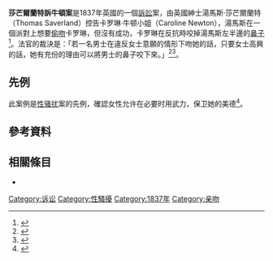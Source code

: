 '''莎芒爾蘭特訴牛頓案'''是1837年英國的一個[[訴訟|訴訟]]案，由英國紳士湯馬斯·莎芒爾蘭特（Thomas Saverland）控告卡罗琳·牛顿小姐（Caroline Newton），湯馬斯在一個派對上想要[[吻|偷吻]]卡罗琳，但沒有成功，卡罗琳在反抗時咬掉湯馬斯左半邊的[[鼻子|鼻子]]<ref>{{cite news|url=http://query.nytimes.com/gst/abstract.html?res=F50B14FA3A591B728DDDAF0A94DF405B828CF1D3|title=The History of the Kiss.|publisher=New York Times|accessdate=2009-07-10|date=1902-07-26|author=|page=BR16}}</ref>。法官的裁決是：「若一名男士在違反女士意願的情形下吻她的話，只要女士高興的話，她有充份的理由可以將男士的鼻子咬下來。」<ref>{{cite news|url=http://ndpbeta.nla.gov.au/ndp/del/article/2212851|title=MIDDLESEX SESSIONS. The Law of Kissing|date=1837-09-09|publisher=The Sydney Gazette and New South Wales Advertiser (NSW : 1803-1842)|page=4|accessdate=2009-07-10}}{{dead link|date=2018年4月 |bot=InternetArchiveBot |fix-attempted=yes }}</ref><ref>{{cite news |url= |date=1837-04-30|work=Bell's Weekly Messenger |accessdate=2009-07-10|page=11|location=London}}</ref>。

==先例==
此案例是[[性骚扰|性骚扰]]案的先例，確認女性允许在必要时用武力，保卫她的美德<ref>{{cite web|url=http://www.cnn.com/2009/LIVING/wayoflife/05/20/mf.ten.important.kisses/index.html|title=Ten important kisses in history|last=Koerth-Baker|first=Maggie|date=2009-05-20|publisher=CNN|accessdate=2009-07-10|quote=3. The kiss that proved no means no}}</ref>。

==參考資料==
{{Reflist}}

==相關條目==
*{{le|不要就是不要|No Means No}}

{{社會小作品}}
[[Category:诉讼|Category:诉讼]]
<!--[[Category:1837_in_case_law|Category:1837 in case law]]-->
[[Category:性騷擾|Category:性騷擾]]
[[Category:1837年|Category:1837年]]
[[Category:亲吻|Category:亲吻]]
<!--[[Category:English_tort_case_law|Category:English tort case law]]
[[Category:1837_in_British_law|Category:1837 in British law]]
[[Category:Kissing|Category:Kissing]]-->